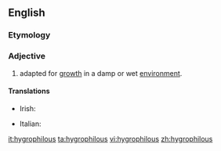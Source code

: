 ==English==

===Etymology===
{{confix|hygro|philous}}

===Adjective===
{{en-adj|-}}

# {{context|botany|of a plant|lang=en}} adapted for [[growth]] in a damp or wet [[environment]].

====Translations====
{{trans-top|adapted for growth in a damp or wet environment}}
* Irish: {{t|ga|taisiarrthach}}
{{trans-mid}}
* Italian: {{t+|it|igrofilo}}
{{trans-bottom}}

[[it:hygrophilous]]
[[ta:hygrophilous]]
[[vi:hygrophilous]]
[[zh:hygrophilous]]
